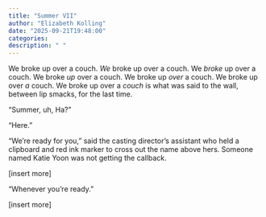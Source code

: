 ```yaml
---
title: "Summer VII"
author: "Elizabeth Kolling"
date: "2025-09-21T19:48:00"
categories: 
description: " "
---
```



We broke up over a couch. *We* broke up over a couch. We *broke* up over a couch. We broke *up* over a couch. We broke up *over* a couch. We broke up over *a* couch. We broke up over a *couch* is what was said to the wall, between lip smacks, for the last time.

"Summer, uh, Ha?"

"Here."

"We're ready for you," said the casting director's assistant who held a clipboard and red ink marker to cross out the name above hers. Someone named Katie Yoon was not getting the callback.  

[insert more]

"Whenever you're ready." 

[insert more]